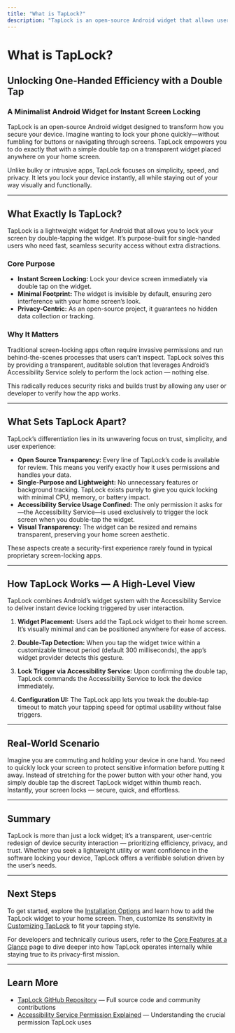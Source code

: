 ```yaml
---
title: "What is TapLock?"
description: "TapLock is an open-source Android widget that allows users to instantly lock their device with a double-tap. Its minimalist design focuses on single-handed efficiency and transparency, providing a secure alternative to typical proprietary apps."
---
```


# What is TapLock?

## Unlocking One-Handed Efficiency with a Double Tap

### A Minimalist Android Widget for Instant Screen Locking

TapLock is an open-source Android widget designed to transform how you secure your device. Imagine wanting to lock your phone quickly—without fumbling for buttons or navigating through screens. TapLock empowers you to do exactly that with a simple double tap on a transparent widget placed anywhere on your home screen.

Unlike bulky or intrusive apps, TapLock focuses on simplicity, speed, and privacy. It lets you lock your device instantly, all while staying out of your way visually and functionally.

---

## What Exactly Is TapLock?

TapLock is a lightweight widget for Android that allows you to lock your screen by double-tapping the widget. It’s purpose-built for single-handed users who need fast, seamless security access without extra distractions.

### Core Purpose

- **Instant Screen Locking:** Lock your device screen immediately via double tap on the widget.
- **Minimal Footprint:** The widget is invisible by default, ensuring zero interference with your home screen’s look.
- **Privacy-Centric:** As an open-source project, it guarantees no hidden data collection or tracking.

### Why It Matters

Traditional screen-locking apps often require invasive permissions and run behind-the-scenes processes that users can’t inspect. TapLock solves this by providing a transparent, auditable solution that leverages Android’s Accessibility Service solely to perform the lock action — nothing else.

This radically reduces security risks and builds trust by allowing any user or developer to verify how the app works.

---

## What Sets TapLock Apart?

TapLock’s differentiation lies in its unwavering focus on trust, simplicity, and user experience:

- **Open Source Transparency:** Every line of TapLock’s code is available for review. This means you verify exactly how it uses permissions and handles your data.
- **Single-Purpose and Lightweight:** No unnecessary features or background tracking. TapLock exists purely to give you quick locking with minimal CPU, memory, or battery impact.
- **Accessibility Service Usage Confined:** The only permission it asks for—the Accessibility Service—is used exclusively to trigger the lock screen when you double-tap the widget.
- **Visual Transparency:** The widget can be resized and remains transparent, preserving your home screen aesthetic.

These aspects create a security-first experience rarely found in typical proprietary screen-locking apps.

---

## How TapLock Works — A High-Level View

TapLock combines Android’s widget system with the Accessibility Service to deliver instant device locking triggered by user interaction.

1. **Widget Placement:** Users add the TapLock widget to their home screen. It’s visually minimal and can be positioned anywhere for ease of access.

2. **Double-Tap Detection:** When you tap the widget twice within a customizable timeout period (default 300 milliseconds), the app’s widget provider detects this gesture.

3. **Lock Trigger via Accessibility Service:** Upon confirming the double tap, TapLock commands the Accessibility Service to lock the device immediately.

4. **Configuration UI:** The TapLock app lets you tweak the double-tap timeout to match your tapping speed for optimal usability without false triggers.

---

## Real-World Scenario

Imagine you are commuting and holding your device in one hand. You need to quickly lock your screen to protect sensitive information before putting it away. Instead of stretching for the power button with your other hand, you simply double tap the discreet TapLock widget within thumb reach. Instantly, your screen locks — secure, quick, and effortless.

---

## Summary

TapLock is more than just a lock widget; it’s a transparent, user-centric redesign of device security interaction — prioritizing efficiency, privacy, and trust. Whether you seek a lightweight utility or want confidence in the software locking your device, TapLock offers a verifiable solution driven by the user’s needs.

---

## Next Steps

To get started, explore the [Installation Options](/getting-started/setup-and-installation/installation-options) and learn how to add the TapLock widget to your home screen. Then, customize its sensitivity in [Customizing TapLock](/getting-started/configuration-and-first-use/customizing-taplock) to fit your tapping style.

For developers and technically curious users, refer to the [Core Features at a Glance](/overview/how-it-works-architecture/core-features-overview) page to dive deeper into how TapLock operates internally while staying true to its privacy-first mission.

---

## Learn More

- [TapLock GitHub Repository](https://github.com/modelorona/TapLock) — Full source code and community contributions
- [Accessibility Service Permission Explained](/guides/customization-best-practices/privacy-and-accessibility-practices) — Understanding the crucial permission TapLock uses





